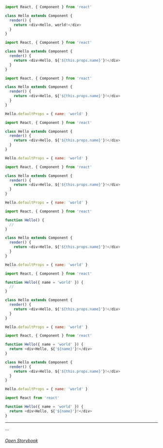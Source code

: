 
<CodeSurferLayout>

```js title="Here's another Code Surfer example 🏄‍♂️"
import React, { Component } from 'react'

class Hello extends Component {
  render() {
    return <div>Hello, world!</div>
  }
}
```

```js subtitle="Here's a subtitle for explaining code steps"
import React, { Component } from 'react'

class Hello extends Component {
  render() {
    return <div>Hello, ${'${this.props.name}'}!</div>
  }
}
```

```js title="And both title..." subtitle="...and subtitles"
import React, { Component } from 'react'

class Hello extends Component {
  render() {
    return <div>Hello, ${'${this.props.name}'}!</div>
  }
}

Hello.defaultProps = { name: 'world' }
```

```js 3:7 subtitle="Highlight specific lines..."
import React, { Component } from 'react'

class Hello extends Component {
  render() {
    return <div>Hello, ${'${this.props.name}'}!</div>
  }
}

Hello.defaultProps = { name: 'world' }
```

```js 3[7:11,21:29] subtitle="...or specific tokens"
import React, { Component } from 'react'

class Hello extends Component {
  render() {
    return <div>Hello, ${'${this.props.name}'}!</div>
  }
}

Hello.defaultProps = { name: 'world' }
```

```js subtitle="New contents are highlighted automagically"
import React, { Component } from 'react'

function Hello() {
  //
}

class Hello extends Component {
  render() {
    return <div>Hello, ${'${this.props.name}'}!</div>
  }
}

Hello.defaultProps = { name: 'world' }
```

```js
import React, { Component } from 'react'

function Hello({ name = 'world' }) {
  //
}

class Hello extends Component {
  render() {
    return <div>Hello, ${'${this.props.name}'}!</div>
  }
}

Hello.defaultProps = { name: 'world' }
```

```js
import React, { Component } from 'react'

function Hello({ name = 'world' }) {
  return <div>Hello, ${'${name}'}!</div>
}

class Hello extends Component {
  render() {
    return <div>Hello, ${'${this.props.name}'}!</div>
  }
}

Hello.defaultProps = { name: 'world' }
```

```js 1:5
import React from 'react'

function Hello({ name = 'world' }) {
  return <div>Hello, ${'${name}'}!</div>
}
```

</CodeSurferLayout>

---


<Counter />

⋯

###### [Open Storybook](/storybook)
